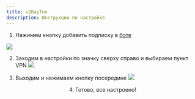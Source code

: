 ```yaml
---
title: v2RayTun
description: Инструкции по настройке
---
```


1. Нажимем кнопку добавить подписку в [боте](https://t.me/vpnghostbot)

![](https://vpnghost.space/hiddify/1.jpg)


2. Заходим в настройки по значку сверху справо и выбираем пункт VPN
![](https://vpnghost.space/hiddify/2.jpg)


3. Выходим и нажимаем кнопку посередине
![](https://vpnghost.space/hiddify/3.jpg)


<center>4. Готово, все настроено!</center>